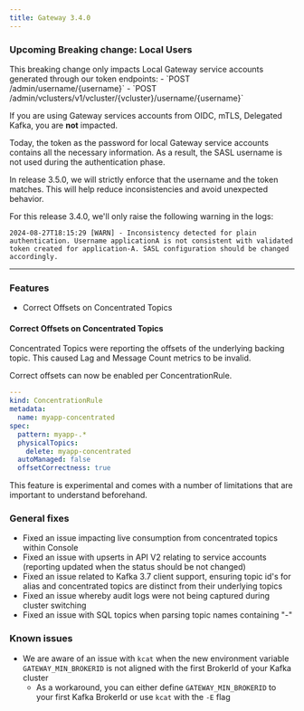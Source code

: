 ```yaml
---
title: Gateway 3.4.0
---
```


### Upcoming Breaking change: Local Users

<Info>
This breaking change only impacts Local Gateway service accounts generated through our token endpoints:
- `POST /admin/username/{username}`
- `POST /admin/vclusters/v1/vcluster/{vcluster}/username/{username}`

If you are using Gateway services accounts from OIDC, mTLS, Delegated Kafka, you are **not** impacted.
</Info>

Today, the token as the password for local Gateway service accounts contains all the necessary information. As a result, the SASL username is not used during the authentication phase.  

In release 3.5.0, we will strictly enforce that the username and the token matches. This will help reduce inconsistencies and avoid unexpected behavior.

For this release 3.4.0, we'll only raise the following warning in the logs:  
```
2024-08-27T18:15:29 [WARN] - Inconsistency detected for plain authentication. Username applicationA is not consistent with validated token created for application-A. SASL configuration should be changed accordingly.
```

***

### Features

- Correct Offsets on Concentrated Topics

#### Correct Offsets on Concentrated Topics

Concentrated Topics were reporting the offsets of the underlying backing topic. This caused Lag and Message Count metrics to be invalid.

Correct offsets can now be enabled per ConcentrationRule.
```yaml
---
kind: ConcentrationRule
metadata:
  name: myapp-concentrated
spec:
  pattern: myapp-.*
  physicalTopics:
    delete: myapp-concentrated
  autoManaged: false
  offsetCorrectness: true
```

This feature is experimental and comes with a number of limitations that are important to understand beforehand.


### General fixes

- Fixed an issue impacting live consumption from concentrated topics within Console
- Fixed an issue with upserts in API V2 relating to service accounts (reporting updated when the status should be not changed)
- Fixed an issue related to Kafka 3.7 client support, ensuring topic id's for alias and concentrated topics are distinct from their underlying topics
- Fixed an issue whereby audit logs were not being captured during cluster switching
- Fixed an issue with SQL topics when parsing topic names containing "-"


### Known issues
- We are aware of an issue with `kcat` when the new environment variable `GATEWAY_MIN_BROKERID` is not aligned with the first BrokerId of your Kafka cluster
  - As a workaround, you can either define `GATEWAY_MIN_BROKERID` to your first Kafka BrokerId or use `kcat` with the `-E` flag
